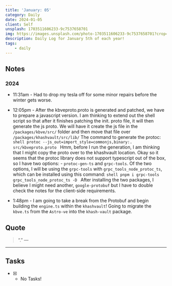 ```yaml
---
title: 'January: 05'
category: Daily
date: 2024-01-05
client: Self
unsplash: 1703511606233-9c7537658701
img: https://images.unsplash.com/photo-1703511606233-9c7537658701?crop=entropy&cs=srgb&fm=jpg&ixid=MnwzNjM5Nzd8MHwxfHJhbmRvbXx8fHx8fHx8fDE2ODE3NDg2ODY&ixlib=rb-4.0.3&q=85
description: Daily Log for January 5th of each year!
tags:
    - daily
---
```


## Notes

### 2024

- 11:31am - Had to drop my tesla off for some minor repairs before the winter gets worse.

- 12:05pm - After the kbveproto.proto is generated and patched, we have to prepare a javascript version.
    I am thinking to extend out the shell script so that after it finishes patching the init. proto file, it will then generate the js proto.
    We will have it create the js file in the `/packages/kbve/src/` folder and then move that file over `/packages/khashvault/src/lib/`
    The command to generate the protoc:
        ```shell
        protoc --js_out=import_style=commonjs,binary:. src/kbveproto.proto
        ```
    Hmm, before I run the generation, I am thinking that I might copy the proto over to the khashvault location.
    Okay so it seems that the protoc library does not support typescript out of the box, so I have two options:
        - `protoc-gen-ts` and `grpc-tools`.
        Of the two options, I will be using the `grpc-tools` with `grpc_tools_node_protoc_ts`, which can be installed using this command:
        ```shell
            pnpm i grpc-tools grpc_tools_node_protoc_ts -D
        ```
    After installing the two packages, I believe I might need another, `google-protobuf` but I have to double check the notes for the client-side requirements.

- 1:48pm - I am going to take a break from the Protobuf and begin building the `engine.ts` within the `khashvault`!
    Going to migrate the `kbve.ts` from the `Astro-ve` into the `khash-vault` package.
    
## Quote

> “.”
> — <cite></cite>

---

## Tasks

-   [x] -   No Tasks!

